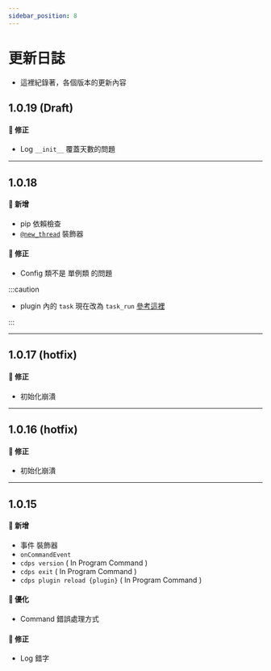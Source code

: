```yaml
---
sidebar_position: 8
---
```


# 更新日誌

- 這裡紀錄著，各個版本的更新內容

## 1.0.19 (Draft)

#### 🐞 修正

- Log `__init__` 覆蓋天數的問題

---

## 1.0.18

#### 🌟 新增

- pip 依賴檢查
- [`@new_thread`](/docs/cdps/miscellaneous/thread#new_thread) 裝飾器

#### 🐞 修正

- Config 類不是 單例類 的問題

:::caution

- plugin 內的 `task` 現在改為 `task_run` [參考這裡](/docs/cdps/miscellaneous/thread#task_run)

:::

---

## 1.0.17 (hotfix)

#### 🐞 修正

- 初始化崩潰

---

## 1.0.16 (hotfix)

#### 🐞 修正

- 初始化崩潰

---

## 1.0.15

#### 🌟 新增

- 事件 裝飾器
- `onCommandEvent`
- `cdps version` ( In Program Command )
- `cdps exit` ( In Program Command )
- `cdps plugin reload {plugin}` ( In Program Command )

#### 🔌 優化

- Command 錯誤處理方式

#### 🐞 修正

- Log 錯字
